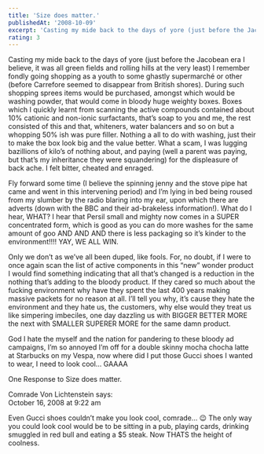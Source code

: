 ```yaml
---
title: 'Size does matter.'
publishedAt: '2008-10-09'
excerpt: 'Casting my mide back to the days of yore (just before the Jacobean era I believe, it was all green fields and rolling hills at the very least) I remember fondly going shopping as a youth to some ghastly supermarché or other (before Carrefore seemed to disappear from British shores). During such shopping sprees items would be purchased, amongst which would be washing powder, that would come in bloody huge weighty boxes. Boxes which I quickly learnt from scanning the active compounds contained about 10% cationic and non-ionic surfactants, that’s soap to you and me, the rest consisted of this and that, whiteners, water balancers and so on but a whopping 50% ish was pure filler. Nothing a all to do with washing, just their to make the box look big and the value better. What a scam, I was lugging bazillions of kilo’s of nothing about, and paying (well a parent was paying, but that’s my inheritance they were squandering) for the displeasure of back ache. I felt bitter, cheated and enraged.'
rating: 3
---
```

Casting my mide back to the days of yore (just before the Jacobean era I believe, it was all green fields and rolling hills at the very least) I remember fondly going shopping as a youth to some ghastly supermarché or other (before Carrefore seemed to disappear from British shores). During such shopping sprees items would be purchased, amongst which would be washing powder, that would come in bloody huge weighty boxes. Boxes which I quickly learnt from scanning the active compounds contained about 10% cationic and non-ionic surfactants, that’s soap to you and me, the rest consisted of this and that, whiteners, water balancers and so on but a whopping 50% ish was pure filler. Nothing a all to do with washing, just their to make the box look big and the value better. What a scam, I was lugging bazillions of kilo’s of nothing about, and paying (well a parent was paying, but that’s my inheritance they were squandering) for the displeasure of back ache. I felt bitter, cheated and enraged.

Fly forward some time (I believe the spinning jenny and the stove pipe hat came and went in this intervening period) and I’m lying in bed being roused from my slumber by the radio blaring into my ear, upon which there are adverts (down with the BBC and their ad-brakeless information!). What do I hear, WHAT? I hear that Persil small and mighty now comes in a SUPER concentrated form, which is good as you can do more washes for the same amount of goo AND AND AND there is less packaging so it’s kinder to the environment!!!! YAY, WE ALL WIN.

Only we don’t as we’ve all been duped, like fools. For, no doubt, if I were to once again scan the list of active components in this “new” wonder product I would find something indicating that all that’s changed is a reduction in the nothing that’s adding to the bloody product. If they cared so much about the fucking environment why have they spent the last 400 years making massive packets for no reason at all. I’ll tell you why, it’s cause they hate the environment and they hate us, the customers, why else would they treat us like simpering imbeciles, one day dazzling us with BIGGER BETTER MORE the next with SMALLER SUPERER MORE for the same damn product.

God I hate the myself and the nation for pandering to these bloody ad campaigns, I’m so annoyed I’m off for a double skinny mocha chocha latte at Starbucks on my Vespa, now where did I put those Gucci shoes I wanted to wear, I need to look cool… GAAAA

One Response to Size does matter.

Comrade Von Lichtenstein says:	
October 16, 2008 at 9:22 am	

Even Gucci shoes couldn’t make you look cool, comrade… 😉 The only way you could look cool would be to be sitting in a pub, playing cards, drinking smuggled in red bull and eating a $5 steak. Now THATS the height of coolness.
